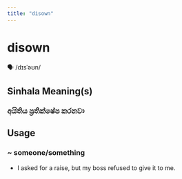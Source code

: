 ```yaml
---
title: "disown"
---
```


# disown

🗣️ /dɪsˈəʊn/

## Sinhala Meaning(s)

### අයිතිය ප්‍රතික්ෂේප කරනවා

## Usage

### ~ someone/something

- I asked for a raise, but my boss refused to give it to me.

